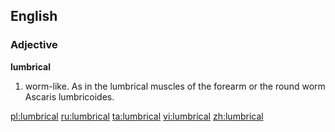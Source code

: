 ==English==

===Adjective===
'''lumbrical'''

# worm-like.  As in the lumbrical muscles of the forearm or the round worm Ascaris lumbricoides.

[[pl:lumbrical]]
[[ru:lumbrical]]
[[ta:lumbrical]]
[[vi:lumbrical]]
[[zh:lumbrical]]